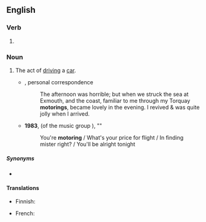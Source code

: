 ==English==

===Verb===
{{head|en|verb form}}

# {{present participle of|en|motor|nocat=1}}

===Noun===
{{en-noun|-|s}}

# The act of [[driving]] a [[car]].
#* {{rfdatek|en|George Bernard Shaw}}, personal correspondence
#*: The afternoon was horrible; but when we struck the sea at Exmouth, and the coast, familiar to me through my Torquay '''motorings''', became lovely in the evening. I revived & was quite jolly when I arrived.
#* '''1983''', {{w|Kelly Keagy}} (of the music group {{w|Night Ranger}}), "{{w|Sister Christian}}"
#*: You're '''motoring''' / What's your price for flight / In finding mister right? / You'll be alright tonight

=====Synonyms=====
* {{l|en|cruising}}

====Translations====
{{trans-top|car driving}}
* Finnish: {{t+|fi|autoilu}}
{{trans-mid}}
* French: {{t+|fr|automobilisme|m}}
{{trans-bottom}}